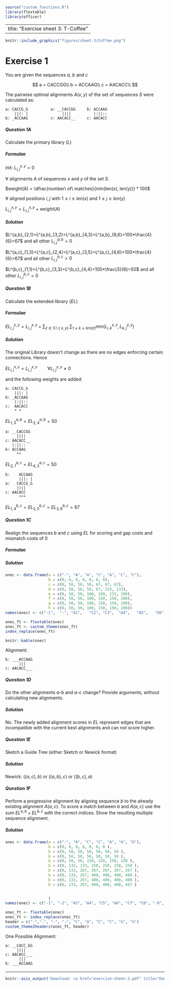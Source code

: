 ```r
source("custom_functions.R")
library(flextable)
library(officer)

```


---
title: "Exercise sheet 3: T-Coffee"
---

```r
knitr::include_graphics("figures/sheet-3/Coffee.png")
```

# Exercise 1

You are given the sequences $a$, $b$ and $c$

$$
a = CACCGG\\
b = ACCAAG\\
c = AACACC\\
$$

The pairwise optimal alignments $A(x, y)$ of the set of sequences $S$ were calculated as:

```
a: CACCG_G          a: __CACCGG     b: ACCAAG
    |||: |               ||||          |:||::
b: _ACCAAG          c: AACACC__     c: AACACC
```

#### {.tabset}

##### Question 1A

::: {.question data-latex=""}

Calculate the primary library ($L$)
:::


##### Formulae

::: {.answer data-latex=""}

init: $L^{x,y}_{i,j}=0$

$\forall$ alignments $A$ of sequences $x$ and $y$ of the set $S$. 

$weight(A) = \dfrac{number\ of\ matches}{min(len(x), len(y))} * 100$

$\forall$ aligned positions $i,j$ with $1 \leq i \leq len(x)$ and  $1 \leq j \leq len(y)$ 

$L^{x,y}_{i,j} = L^{x,y}_{i,j} + weight(A)$


:::


##### Solution

::: {.answer data-latex=""}

$L^{a,b}_{2,1}=L^{a,b}_{3,2}=L^{a,b}_{4,3}=L^{a,b}_{6,6}=100*\frac{4}{6}=67$ and all other $L^{a,b}_{i,j}=0$

$L^{a,c}_{1,3}=L^{a,c}_{2,4}=L^{a,c}_{3,5}=L^{a,c}_{4,6}=100*\frac{4}{6}=67$ and all other $L^{a,c}_{i,j}=0$

$L^{b,c}_{1,1}=L^{b,c}_{3,3}=L^{b,c}_{4,4}=100*\frac{3}{6}=50$ and all other $L^{b,c}_{i,j}=0$
:::
#### {-}

#### {.tabset}

##### Question 1B

::: {.question data-latex=""}

Calculate the extended library ($EL$)
:::

##### Formulae

::: {.answer data-latex=""}


$EL^{x,y}_{i,j}= L^{x,y}_{i,j}  + \sum_{z \in S \setminus \{\ x, y\}\ } \sum_{1 \leq k \leq len(z)}  min(L^{x,z}_{i,k}, L^{z,y}_{k,j})$

:::

##### Solution

::: {.answer data-latex=""}

The original Library doesn't change as there are no edges enforcing certain connections. Hence

$EL^{x,y}_{i,j}= L^{x,y}_{i,j} \qquad \forall L^{x,y}_{i,j}\neq 0$

and the following weights are added:

```
a: CACCG_G     
    |||: |    
b: _ACCAAG   
    |:||::
c:  AACACC
    * *
```

$EL^{a,b}_{1,3}=EL^{a,b}_{2,4}=50$

```
a: __CACCGG     
     ||||       
c: AACACC__     
   |:||::
b: ACCAAG
     **
```

$EL^{a,c}_{2,1}=EL^{a,c}_{4,3}=50$


```
b:    ACCAAG
      |||: |    
a:   CACCG_G     
     |||| 
c: AACACC
      ***
```

$EL^{b,c}_{1,4}=EL^{b,c}_{2,5}=EL^{b,c}_{3,6}=67$

:::
#### {-}

#### {.tabset}

##### Question 1C


Realign the sequences $b$ and $c$ using $EL$ for scoring and gap costs and mismatch costs of 0


##### Formulae

::: {.answer data-latex=""}

\begin{eqnarray*}
i &\in& [1,|x|] \\
j &\in& [1,|y|] \\
L(0,0) &=& 0 \\
L(i,0) &=& w(x_i,-)*i \quad \text{ or } = L(i-1,0)+w(x_i,-)\\
L(0,j) &=& w(-,y_j)*j \quad \text{ or } = L(0,j-1)+w(-,y_j)\\
L(i,j) &=& max \begin{cases}
	L(i-1,j)+w(x_i,-)  \\
	L(i,j-1)+w(-,y_j)  \\
	L(i-1,j-1)+w(x_i,y_j) 
	\end{cases}\\
w(x_i,y_j) &=& \begin{cases}
 EL^{x, y}_{i, j} & \text{match-score if } (x_i=y_j)\\
 0 & \text{insert/deletion-score if } (x_i = - \lor  y_j =-)\\
 0 & \text{mismatch-score else } (x_i\neq y_j) \\
	\end{cases} \\
\end{eqnarray*}

:::


##### Solution

```r


onec <- data.frame(a = c("-", "A", "A", "C", "A", "C", "C"),
                   b = c(0, 0, 0, 0, 0, 0, 0),
                   c = c(0, 50, 50, 50, 67, 67, 67),
                   d = c(0, 50, 50, 50, 67, 133, 133),
                   e = c(0, 50, 50, 100, 100, 133, 200),
                   f = c(0, 50, 50, 100, 150, 150, 200),
                   g = c(0, 50, 50, 100, 150, 150, 200),
                   h = c(0, 50, 50, 100, 150, 150, 200))
names(onec) <- c("-1",  "-", "A1",   "C2", "C3",  "A4",   "A5",   "G6")

```
```r
onec_ft <- flextable(onec)
onec_ft <- custom_theme(onec_ft)
index_replace(onec_ft)

```
```r
knitr::kable(onec)
```

Alignment:
```
b: ___ACCAAG
      |||
c: AACACC___
```

#### {-}


#### {.tabset}

##### Question 1D

Do the other alignments $a$-$b$ and $a$-$c$ change? Provide arguments, without calculating new alignments.

##### Solution

No. The newly added alignment scores in $EL$ represent edges that are incompatible with the
current best alignments and can not score higher.

#### {-}

#### {.tabset}


##### Question 1E

Sketch a Guide Tree (either Sketch or Newick format)

##### Solution

Newick: $((a,c),b)$  or $((a,b),c)$ or $((b,c),a)$

#### {-}

#### {.tabset}

##### Question 1F

Perform a progressive alignment by aligning sequence $b$ to the already existing alignment $A(a, c)$.
To score a match between $b$ and $A(a, c)$ use the sum $EL^{a,b} + EL^{b,c}$ with the correct indices.
Show the resulting multiple sequence alignment.

##### Solution

```r


onec <- data.frame(a = c("-", "A", "C", "C", "A", "A", "G"),
                   b = c(0, 0, 0, 0, 0, 0, 0 ),
                   b = c(0, 50, 50, 50, 50, 50, 50 ),
                   b = c(0, 50, 50, 50, 50, 50, 50 ),
                   b = c(0, 50, 50, 150, 150, 150, 150 ),
                   b = c(0, 133, 133, 150, 250, 250, 250 ),
                   b = c(0, 133, 267, 267, 267, 267, 267 ),
                   b = c(0, 133, 267, 400, 400, 400, 400 ),
                   b = c(0, 133, 267, 400, 400, 400, 400 ),
                   b = c(0, 133, 267, 400, 400, 400, 467 )

                   
                   )
names(onec) <- c("-1", "-2", "A3", "A4", "C5", "A6", "C7", "C8", "-9", "-10")

```
```r

onec_ft <- flextable(onec)
onec_ft <- index_replace(onec_ft)
header = c("-","-", "-", "-", "C", "A", "C", "C", "G", "G")
custom_theme2headers(onec_ft, header)
```

```{=latex}


\begin{TAB}(e)[0.3cm]{|c|c;c;c;c;c;c;c;c;c|}{|c.c|c;c;c;c;c;c;c|}
- & - & - & - & C & A & C & C & G & G \\ 
- & - & A & A & C & A & C & C & - & - \\ 
- &  0& 0 & 0 & 0 & 0 & 0 & 0 & 0 & 0 \\
A &  0&50 &50 &50 &133&133&133&133&133\\
C &  0&50 &50 &50 &133&267&267&267&267\\
C &  0&50 &50 &150&150&267&400&400&400\\
A &  0&50 &50 &150&250&267&400&400&400\\
A &  0&50 &50 &150&250&267&400&400&400\\
G &  0&50 &50 &150&250&267&400&400&467\\
\end{TAB}

```

One Possible Alignment:
```
a: __CACC_GG
     ||||
c: AACACC___
      |||
b: ___ACCAAG
```

#### {-}

#### {-}

-------------------------------------------

```r
knitr::asis_output('Download: <a href="exercise-sheet-3.pdf" title="Download PDF Version">PDF Version</a> of this page.')
```
